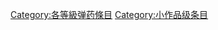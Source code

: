 {{catmore1|[[Wikipedia:弹药专题|Wikipedia:弹药专题]]}}
{{Articles by Quality|topic=弹药|project=弹药|format=TOC}}
{{emptycat}}

[[Category:各等級弹药條目|Category:各等級弹药條目]]
[[Category:小作品级条目|Category:小作品级条目]]